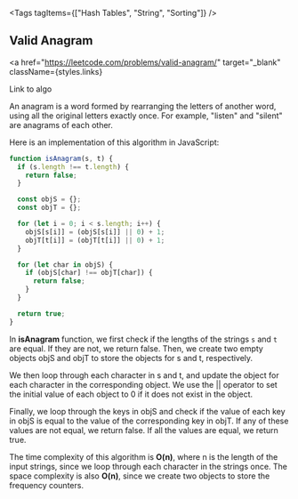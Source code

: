 
<Tags tagItems={["Hash Tables", "String", "Sorting"]} />

## Valid Anagram

<a
  href="https://leetcode.com/problems/valid-anagram/"
  target="_blank"
  className={styles.links}
>
  Link to algo
</a>

An anagram is a word formed by rearranging the letters of another word, using all
the original letters exactly once. For example, "listen" and "silent" are anagrams
of each other.

Here is an implementation of this algorithm in JavaScript:

```js
function isAnagram(s, t) {
  if (s.length !== t.length) {
    return false;
  }

  const objS = {};
  const objT = {};

  for (let i = 0; i < s.length; i++) {
    objS[s[i]] = (objS[s[i]] || 0) + 1;
    objT[t[i]] = (objT[t[i]] || 0) + 1;
  }

  for (let char in objS) {
    if (objS[char] !== objT[char]) {
      return false;
    }
  }

  return true;
}
```

In **isAnagram** function, we first check if the lengths of the strings `s` and `t` are equal. If they are not, we return false. Then, we create two empty objects objS and objT to store the objects for s and t, respectively.

We then loop through each character in s and t, and update the object for each character in the corresponding object. We use the || operator to set the initial value of each object to 0 if it does not exist in the object.

Finally, we loop through the keys in objS and check if the value of each key in objS is equal to the value of the corresponding key in objT. If any of these values are not equal, we return false. If all the values are equal, we return true.

The time complexity of this algorithm is **O(n)**, where n is the length of the input strings, since we loop through each character in the strings once. The space complexity is also **O(n)**, since we create two objects to store the frequency counters.
